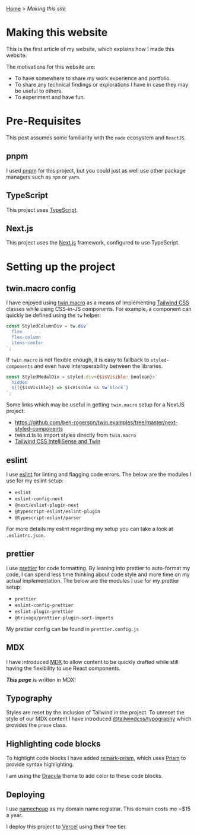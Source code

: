 
<Head title='Making this site' />

<MainColumn>
<Prose>

[Home](/) > _Making this site_

# Making this website

This is the first article of my website, which explains how I made this website.

The motivations for this website are:

- To have somewhere to share my work experience and portfolio.
- To share any technical findings or explorations I have in case they may be useful to others.
- To experiment and have fun.

# Pre-Requisites

This post assumes some familiarity with the `node` ecosystem and `ReactJS`.

## pnpm

I used [pnpm](https://pnpm.io/) for this project, but you could just as well use other package managers such as `npm` or `yarn`.

## TypeScript

This project uses [TypeScript](https://www.typescriptlang.org/).

## Next.js

This project uses the [Next.js](https://nextjs.org/) framework, configured to use TypeScript.

# Setting up the project

## twin.macro config

I have enjoyed using [twin.macro](https://github.com/ben-rogerson/twin.macro) as a means of implementing [Tailwind CSS](https://tailwindcss.com/) classes while using CSS-in-JS components. For example, a component can quickly be defined using the `tw` helper:

```js
const StyledColumnDiv = tw.div`
  flex
  flex-column
  items-center
`;
```

If `twin.macro` is not flexible enough, it is easy to fallback to `styled-components` and even have interoperability between the libraries.

```js
const StyledModalDiv = styled.div<{$isVisible: boolean}>`
  hidden
  ${({$isVisible}) => $isVisible && tw`block`}
`;
```

Some links which may be useful in getting `twin.macro` setup for a NextJS project:

- https://github.com/ben-rogerson/twin.examples/tree/master/next-styled-components
- twin.d.ts to import styles directly from `twin.macro`
- [Tailwind CSS IntelliSense and Twin](https://github.com/ben-rogerson/twin.macro/discussions/227)

## eslint

I use [eslint](https://eslint.org/) for linting and flagging code errors. The below are the modules I use for my eslint setup:

- `eslint`
- `eslint-config-next`
- `@next/eslint-plugin-next`
- `@typescript-eslint/eslint-plugin`
- `@typescript-eslint/parser`

For more details my eslint regarding my setup you can take a look at `.eslintrc.json`.

## prettier

I use [prettier](https://prettier.io/) for code formatting. By leaning into prettier to auto-format my code, I can spend less time thinking about code style and more time on my actual implementation. The below are the modules I use for my prettier setup:

- `prettier`
- `eslint-config-prettier`
- `eslint-plugin-prettier`
- `@trivago/prettier-plugin-sort-imports`

My prettier config can be found in `prettier.config.js`

## MDX

I have introduced [MDX](https://mdxjs.com/) to allow content to be quickly drafted while still having the flexibility to use React components.

_**This page**_ is written in MDX!

## Typography

Styles are reset by the inclusion of Tailwind in the project. To unreset the style of our MDX content I have introduced [@tailwindcss/typography](https://tailwindcss.com/docs/typography-plugin) which provides the `prose` class.

## Highlighting code blocks

To highlight code blocks I have added [remark-prism](https://github.com/sergioramos/remark-prism), which uses [Prism](https://prismjs.com/) to provide syntax highlighting.

I am using the [Dracula](https://draculatheme.com/prism) theme to add color to these code blocks.

## Deploying

I use [namecheap](https://www.namecheap.com/) as my domain name registrar. This domain costs me ~$15 a year.

I deploy this project to [Vercel](https://vercel.com) using their free tier.

</Prose>
</MainColumn>
